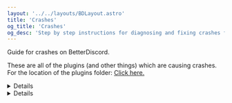 ```yaml
---
layout: '../../layouts/BDLayout.astro'
title: 'Crashes'
og_title: 'Crashes'
og_desc: 'Step by step instructions for diagnosing and fixing crashes from plugins.'
---
```



Guide for crashes on BetterDiscord.

These are all of the plugins (and other things) which are causing crashes. For the location of the plugins folder: <a href="faq">Click here.</a>

<Details summary={`"&#9888;&#65039; BetterDiscord seems to have crashed your client."`}>

You may have an outdated Library plugin. To fix this:

Download and replace <ExternalLink href="https://betterdiscord.app/Download?id=9">ZeresPluginLibrary</ExternalLink>

Download and replace <ExternalLink href="https://betterdiscord.app/Download?id=59">BDFDB</ExternalLink>.

It is recommended to replace both of those and in your plugins folder.

You may need to delete the files first before replacing them, if it does not work the first time.

This may also be caused by plugins not on the <ExternalLink href="https://betterdiscord.app/plugins">the BetterDiscord website</ExternalLink>. Please delete them IMMEDIATELY and do NOT reinstall them.

</Details>

<Details summary={`"Well, this is awkward" or "You died, looks like you got slaughtered by an Error Level 9000"`}>
You most likely have an outdated version of BetterDiscord, or an outdated/broken plugin. Please make sure that
BetterDiscord is on the <ExternalLink href="https://github.com/BetterDiscord/BetterDiscord/releases/latest">latest version</ExternalLink>, and that your plugins are the most recent version.

If you wish to figure out which plugins are causing issues, you can either:

Take out all of the plugins from your plugins folder, then put them back in one at a time to see if they cause the issue.

Use the console tab from Devtools: <kbd>Ctrl</kbd> + <kbd>Shift</kbd> + <kbd>I</kbd> or on Mac: <kbd>⌘Command</kbd> + <kbd>Alt</kbd> + <kbd>I</kbd>, then go to the "Console" tab, click on "default levels" up the top and either look for the name of plugins, or you can go to the <ExternalLink href="https://betterdiscord.app/invite">Discord server</ExternalLink> and send the screenshot in the `#support` channel for someone to help you diagnose the issue.

</Details>
